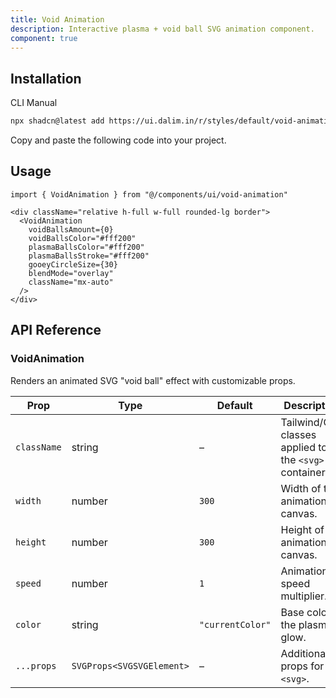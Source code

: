 ```yaml
---
title: Void Animation
description: Interactive plasma + void ball SVG animation component.
component: true
---
```


<ComponentPreview
  name="void-animation-default"
  className="[&_.preview>[data-orientation=vertical]]:sm:max-w-[90%] **:[.preview]:min-h-[300px]"
  description="A customizable SVG grid pattern background."
  align="start"
/>

## Installation

<CodeTabs>

<TabsList>
  <TabsTrigger value="cli">CLI</TabsTrigger>
  <TabsTrigger value="manual">Manual</TabsTrigger>
</TabsList>

<TabsContent value="cli">

```bash
npx shadcn@latest add https://ui.dalim.in/r/styles/default/void-animation.json
```

</TabsContent>

<TabsContent value="manual">

<Steps>

<Step>Copy and paste the following code into your project.</Step>

<ComponentSource
  name="void-animation"
  title="components/ui/void-animation.tsx"
/>

</Steps>

</TabsContent>

</CodeTabs>

## Usage

```tsx showLineNumbers
import { VoidAnimation } from "@/components/ui/void-animation"
```

```tsx showLineNumbers
<div className="relative h-full w-full rounded-lg border">
  <VoidAnimation
    voidBallsAmount={0}
    voidBallsColor="#fff200"
    plasmaBallsColor="#fff200"
    plasmaBallsStroke="#fff200"
    gooeyCircleSize={30}
    blendMode="overlay"
    className="mx-auto"
  />
</div>
```

## API Reference

### VoidAnimation

Renders an animated SVG "void ball" effect with customizable props.

| Prop        | Type                      | Default          | Description                                            |
| ----------- | ------------------------- | ---------------- | ------------------------------------------------------ |
| `className` | string                    | –                | Tailwind/CSS classes applied to the `<svg>` container. |
| `width`     | number                    | `300`            | Width of the animation canvas.                         |
| `height`    | number                    | `300`            | Height of the animation canvas.                        |
| `speed`     | number                    | `1`              | Animation speed multiplier.                            |
| `color`     | string                    | `"currentColor"` | Base color of the plasma glow.                         |
| `...props`  | `SVGProps<SVGSVGElement>` | –                | Additional props for the `<svg>`.                      |
